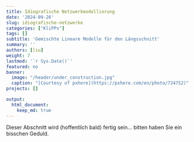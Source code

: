 ```yaml
---
title: Idiografische Netzwerkmodellierung
date: '2024-09-26'
slug: idiografische-netzwerke
categories: ["KliPPs"]
tags: []
subtitle: 'Gemischte Lineare Modelle für den Längsschnitt'
summary: ''
authors: [liu]
weight: 7
lastmod: '`r Sys.Date()`'
featured: no
banner:
  image: "/header/under_construction.jpg"
  caption: "[Courtesy of pxhere](https://pxhere.com/en/photo/724752)"
projects: []

output:
  html_document:
    keep_md: true
---
```


Dieser Abschnitt wird (hoffentlich bald) fertig sein... bitten haben Sie ein bisschen Geduld.